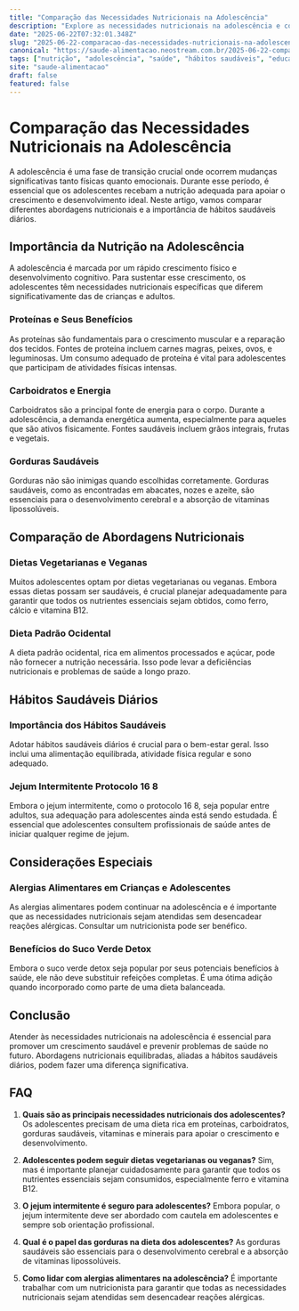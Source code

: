 ```yaml
---
title: "Comparação das Necessidades Nutricionais na Adolescência"
description: "Explore as necessidades nutricionais na adolescência e como hábitos saudáveis diários podem influenciar o desenvolvimento durante essa fase crucial."
date: "2025-06-22T07:32:01.348Z"
slug: "2025-06-22-comparacao-das-necessidades-nutricionais-na-adolescencia"
canonical: "https://saude-alimentacao.neostream.com.br/2025-06-22-comparacao-das-necessidades-nutricionais-na-adolescencia"
tags: ["nutrição", "adolescência", "saúde", "hábitos saudáveis", "educação"]
site: "saude-alimentacao"
draft: false
featured: false
---
```


# Comparação das Necessidades Nutricionais na Adolescência

A adolescência é uma fase de transição crucial onde ocorrem mudanças significativas tanto físicas quanto emocionais. Durante esse período, é essencial que os adolescentes recebam a nutrição adequada para apoiar o crescimento e desenvolvimento ideal. Neste artigo, vamos comparar diferentes abordagens nutricionais e a importância de hábitos saudáveis diários.

## Importância da Nutrição na Adolescência

A adolescência é marcada por um rápido crescimento físico e desenvolvimento cognitivo. Para sustentar esse crescimento, os adolescentes têm necessidades nutricionais específicas que diferem significativamente das de crianças e adultos.

### Proteínas e Seus Benefícios

As proteínas são fundamentais para o crescimento muscular e a reparação dos tecidos. Fontes de proteína incluem carnes magras, peixes, ovos, e leguminosas. Um consumo adequado de proteína é vital para adolescentes que participam de atividades físicas intensas.

### Carboidratos e Energia

Carboidratos são a principal fonte de energia para o corpo. Durante a adolescência, a demanda energética aumenta, especialmente para aqueles que são ativos fisicamente. Fontes saudáveis incluem grãos integrais, frutas e vegetais.

### Gorduras Saudáveis

Gorduras não são inimigas quando escolhidas corretamente. Gorduras saudáveis, como as encontradas em abacates, nozes e azeite, são essenciais para o desenvolvimento cerebral e a absorção de vitaminas lipossolúveis.

## Comparação de Abordagens Nutricionais

### Dietas Vegetarianas e Veganas

Muitos adolescentes optam por dietas vegetarianas ou veganas. Embora essas dietas possam ser saudáveis, é crucial planejar adequadamente para garantir que todos os nutrientes essenciais sejam obtidos, como ferro, cálcio e vitamina B12.

### Dieta Padrão Ocidental

A dieta padrão ocidental, rica em alimentos processados e açúcar, pode não fornecer a nutrição necessária. Isso pode levar a deficiências nutricionais e problemas de saúde a longo prazo.

## Hábitos Saudáveis Diários

### Importância dos Hábitos Saudáveis

Adotar hábitos saudáveis diários é crucial para o bem-estar geral. Isso inclui uma alimentação equilibrada, atividade física regular e sono adequado.

### Jejum Intermitente Protocolo 16 8

Embora o jejum intermitente, como o protocolo 16 8, seja popular entre adultos, sua adequação para adolescentes ainda está sendo estudada. É essencial que adolescentes consultem profissionais de saúde antes de iniciar qualquer regime de jejum.

## Considerações Especiais

### Alergias Alimentares em Crianças e Adolescentes

As alergias alimentares podem continuar na adolescência e é importante que as necessidades nutricionais sejam atendidas sem desencadear reações alérgicas. Consultar um nutricionista pode ser benéfico.

### Benefícios do Suco Verde Detox

Embora o suco verde detox seja popular por seus potenciais benefícios à saúde, ele não deve substituir refeições completas. É uma ótima adição quando incorporado como parte de uma dieta balanceada.

## Conclusão

Atender às necessidades nutricionais na adolescência é essencial para promover um crescimento saudável e prevenir problemas de saúde no futuro. Abordagens nutricionais equilibradas, aliadas a hábitos saudáveis diários, podem fazer uma diferença significativa.

## FAQ

1. **Quais são as principais necessidades nutricionais dos adolescentes?**
   Os adolescentes precisam de uma dieta rica em proteínas, carboidratos, gorduras saudáveis, vitaminas e minerais para apoiar o crescimento e desenvolvimento.

2. **Adolescentes podem seguir dietas vegetarianas ou veganas?**
   Sim, mas é importante planejar cuidadosamente para garantir que todos os nutrientes essenciais sejam consumidos, especialmente ferro e vitamina B12.

3. **O jejum intermitente é seguro para adolescentes?**
   Embora popular, o jejum intermitente deve ser abordado com cautela em adolescentes e sempre sob orientação profissional.

4. **Qual é o papel das gorduras na dieta dos adolescentes?**
   As gorduras saudáveis são essenciais para o desenvolvimento cerebral e a absorção de vitaminas lipossolúveis.

5. **Como lidar com alergias alimentares na adolescência?**
   É importante trabalhar com um nutricionista para garantir que todas as necessidades nutricionais sejam atendidas sem desencadear reações alérgicas.